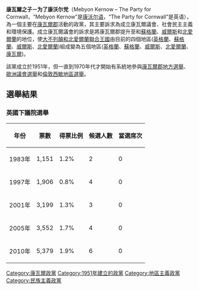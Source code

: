 {{Unreferenced|time=2021-03-03T01:47:38+00:00}}
{{NoteTA |G1=Country|G2=UK Places}}
{{Infobox political party
|country = 英國
|name = 康瓦爾之子－为了康沃尔党
|native_name = Mebyon Kernow – The Party for Cornwall
|logo = File:Mebyon Kernyw Website tif.tif
|colorcode = yellow
|leader = Dick Cole
|foundation = 1951年1月6日
|ideology = [[自治|中央政府權力轉移至康瓦爾政府]]<br>[[民族主義|康瓦爾民族主義]]<br>[[社會民主主義|社會民主主義]]<br>[[環境保護|環境保護]]
|position = [[中間偏左|中間偏左]]
|newspaper = 
|youth_wing = 
|international = 無
|european = [[歐洲自由聯盟|歐洲自由聯盟]]
|europarl = 
|colors = [[金色|暗金色]]、[[黑色|黑色]]、[[白色|白色]]
|headquarters = 
|website = [http://www.mebyonkernow.org/ www.mebyonkernow.org]
|seats1_title = [[英國下議院|英國下議院]]席次<br>(康瓦爾郡分配6席)
|seats1 = {{Infobox political party/seats|0|650|hex=blue}}
|seats2_title = [[英國上議院|英國上議院]]席次
|seats2 = {{Infobox political party/seats|0|724|hex=#01048B}}
|seats3_title = [[康瓦爾郡|康瓦爾地方議會]]席次
|seats3 = {{Infobox political party/seats|5|123|hex=#01048B}}
}}

'''康瓦爾之子－为了康沃尔党'''（Mebyon Kernow – The Party for Cornwall，“Mebyon Kernow”是[[康沃尔语|康沃尔语]]，“The Party for Cornwall”是英语），為一個主要在[[康瓦爾郡|康瓦爾郡]]活動的政黨，其主要訴求為成立康瓦爾議會、社會民主主義和環境保護。成立康瓦爾議會的訴求是將康瓦爾郡提升至和[[蘇格蘭|蘇格蘭]]、[[威爾斯|威爾斯]]和[[北愛爾蘭|北愛爾蘭]]的地位，使[[大不列顛和北愛爾蘭聯合王國|大不列顛和北愛爾蘭聯合王國]]由目前的四個地區([[英格蘭|英格蘭]]、[[蘇格蘭|蘇格蘭]]、[[威爾斯|威爾斯]]、[[北愛爾蘭|北愛爾蘭]])組成變為五個地區([[英格蘭|英格蘭]]、[[蘇格蘭|蘇格蘭]]、[[威爾斯|威爾斯]]、[[北愛爾蘭|北愛爾蘭]]、[[康瓦爾郡|康瓦爾]])。

該黨成立於1951年，但一直到1970年代才開始有系統地參與[[康瓦爾郡|康瓦爾郡地方選舉]]、[[歐洲議會|歐洲議會選舉]]和[[西敏_(倫敦地區)|倫敦西敏地區選舉]]。

== 選舉結果 ==
=== 英國下議院選舉 ===
{| class="wikitable"
|-
!年份
!票數
!得票比例
!候選人數
!當選席次
|-
|1983年
|1,151
|1.2%
|2
|0
|-
|1997年
|1,906
|0.8%
|4
|0
|-
|2001年
|3,199
|1.3%
|3
|0
|-
|2005年
|3,552
|1.7%
|4
|0
|-
|2010年
|5,379
|1.9%
|6
|0
|}

{{Politics-stub}}
{{英国政党}}
{{normdaten}}
[[Category:康瓦爾政黨|Category:康瓦爾政黨]]
[[Category:1951年建立的政黨|Category:1951年建立的政黨]]
[[Category:地區主義政黨|Category:地區主義政黨]]
[[Category:民族主義政黨|Category:民族主義政黨]]